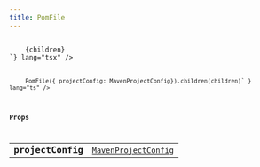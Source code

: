 ```yaml
---
title: PomFile
---
```



<Tabs syncKey="component-style">
    <TabItem label="jsx">
        <Code code={`import { PomFile } from "@alloy-js/core" 

<PomFile projectConfig={MavenProjectConfig}>
    {children}
</PomFile>`} lang="tsx" />
</TabItem>
<TabItem label="stc">
    <Code code={`import { PomFile } from "@alloy-js/core/stc" 

PomFile({ projectConfig: MavenProjectConfig}).children(children)` } lang="ts" />
</TabItem>
</Tabs>

### Props

<table>
  <tr>
    <td style="text-align: right;font-weight: bold;">projectConfig</td>
    <td>
       <code><a href="../../types/mavenprojectconfig/">MavenProjectConfig</a></code>
  
  
  
  
  </td>
  </tr>
</table>